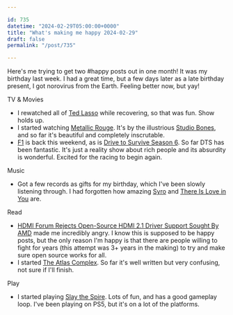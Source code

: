 ```yaml
---

id: 735
datetime: "2024-02-29T05:00:00+0000"
title: "What's making me happy 2024-02-29"
draft: false
permalink: "/post/735"

---
```


Here's me trying to get two #happy posts out in one month! It was my birthday last week. I had a great time, but a few days later as a late birthday present, I got norovirus from the Earth. Feeling better now, but yay!

TV & Movies

-  I rewatched all of [Ted Lasso](https://en.wikipedia.org/wiki/Ted_Lasso) while recovering, so that was fun. Show holds up.
-  I started watching [Metallic Rouge](https://en.wikipedia.org/wiki/Metallic_Rouge). It's by the illustrious [Studio Bones](https://en.wikipedia.org/wiki/Bones_(studio)), and so far it's beautiful and completely inscrutable.
-  [F1](https://en.wikipedia.org/wiki/Formula_One) is back this weekend, as is [Drive to Survive Season 6](https://en.wikipedia.org/wiki/Formula_1:_Drive_to_Survive#Season_6_(2024)). So far DTS has been fantastic. It's just a reality show about rich people and its absurdity is wonderful. Excited for the racing to begin again.

Music

- Got a few records as gifts for my birthday, which I've been slowly listening through. I had forgotten how amazing [Syro](https://en.wikipedia.org/wiki/Syro) and [There Is Love in You](https://en.wikipedia.org/wiki/There_Is_Love_in_You) are.

Read

- [HDMI Forum Rejects Open-Source HDMI 2.1 Driver Support Sought By AMD](https://www.phoronix.com/news/HDMI-2.1-OSS-Rejected) made me incredibly angry. I know this is supposed to be happy posts, but the only reason I'm happy is that there are people willing to fight for years (this attempt was 3+ years in the making) to try and make sure open source works for all.
- I started [The Atlas Complex](https://www.goodreads.com/book/show/63104676-the-atlas-complex). So far it's well written but very confusing, not sure if I'll finish.

Play

- I started playing [Slay the Spire](https://en.wikipedia.org/wiki/Slay_the_Spire). Lots of fun, and has a good gameplay loop. I've been playing on PS5, but it's on a lot of the platforms.
